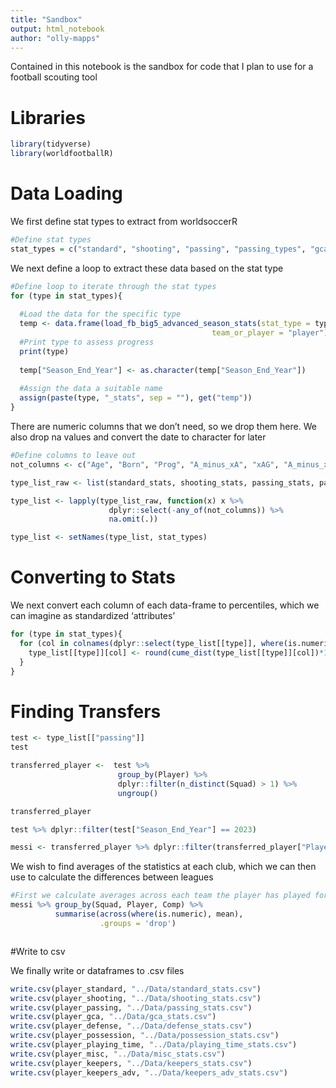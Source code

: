 ```yaml
---
title: "Sandbox"
output: html_notebook
author: "olly-mapps"
---
```


Contained in this notebook is the sandbox for code that I plan to use for a football scouting tool 


# Libraries
```r
library(tidyverse)
library(worldfootballR)
```

# Data Loading

We first define stat types to extract from worldsoccerR

```r
#Define stat types
stat_types = c("standard", "shooting", "passing", "passing_types", "gca", "defense", "possession", "playing_time", "misc", "keepers", "keepers_adv")
```

We next define a loop to extract these data based on the stat type

```r
#Define loop to iterate through the stat types
for (type in stat_types){
  
  #Load the data for the specific type
  temp <- data.frame(load_fb_big5_advanced_season_stats(stat_type = type, 
                                             team_or_player = "player"))
  #Print type to assess progress
  print(type)
  
  temp["Season_End_Year"] <- as.character(temp["Season_End_Year"])
  
  #Assign the data a suitable name
  assign(paste(type, "_stats", sep = ""), get("temp"))
}
```

There are numeric columns that we don't need, so we drop them here. We also drop na values and convert the date to character for later

```r
#Define columns to leave out 
not_columns <- c("Age", "Born", "Prog", "A_minus_xA", "xAG", "A_minus_xAG", "PrgP")

type_list_raw <- list(standard_stats, shooting_stats, passing_stats, passing_types_stats, gca_stats, defense_stats, possession_stats, playing_time_stats, misc_stats, keepers_stats, keepers_adv_stats)

type_list <- lapply(type_list_raw, function(x) x %>% 
                      dplyr::select(-any_of(not_columns)) %>% 
                      na.omit(.))

type_list <- setNames(type_list, stat_types)
```

# Converting to Stats

We next convert each column of each data-frame to percentiles, which we can imagine as standardized
'attributes'

```r
for (type in stat_types){
  for (col in colnames(dplyr::select(type_list[[type]], where(is.numeric), -Season_End_Year))){
    type_list[[type]][col] <- round(cume_dist(type_list[[type]][col])*100)
  }
}
```

# Finding Transfers 

```r
test <- type_list[["passing"]]
test
```

```r
transferred_player <-  test %>% 
                        group_by(Player) %>% 
                        dplyr::filter(n_distinct(Squad) > 1) %>% 
                        ungroup()

transferred_player
```

```r
test %>% dplyr::filter(test["Season_End_Year"] == 2023)
```

```r
messi <- transferred_player %>% dplyr::filter(transferred_player["Player"] == "Lionel Messi")
```

We wish to find averages of the statistics at each club, which we can then use to calculate the differences between leagues

```r
#First we calculate averages across each team the player has played for
messi %>% group_by(Squad, Player, Comp) %>% 
          summarise(across(where(is.numeric), mean),
                    .groups = 'drop')
```
```r

```

#Write to csv

We finally write or dataframes to .csv files

```r
write.csv(player_standard, "../Data/standard_stats.csv")
write.csv(player_shooting, "../Data/shooting_stats.csv")
write.csv(player_passing, "../Data/passing_stats.csv")
write.csv(player_gca, "../Data/gca_stats.csv")
write.csv(player_defense, "../Data/defense_stats.csv")
write.csv(player_possession, "../Data/possession_stats.csv")
write.csv(player_playing_time, "../Data/playing_time_stats.csv")
write.csv(player_misc, "../Data/misc_stats.csv")
write.csv(player_keepers, "../Data/keepers_stats.csv")
write.csv(player_keepers_adv, "../Data/keepers_adv_stats.csv")
```


